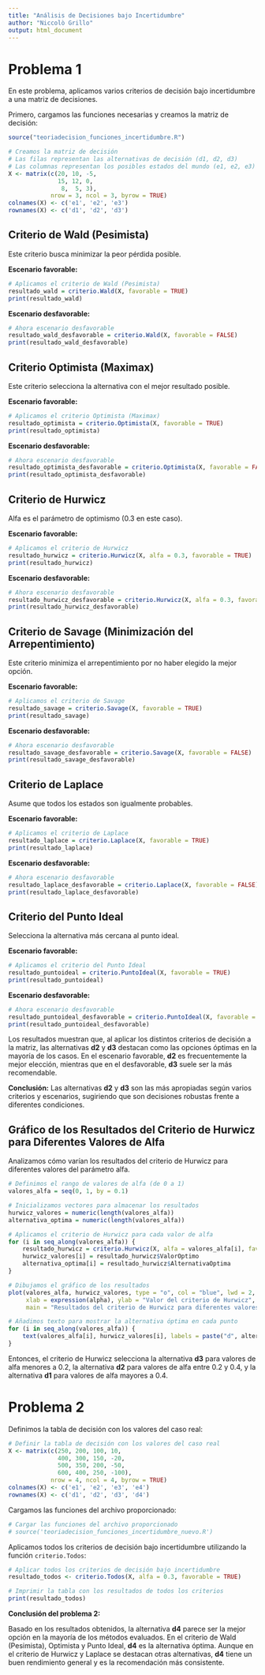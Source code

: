 ```yaml
---
title: "Análisis de Decisiones bajo Incertidumbre"
author: "Niccolò Grillo"
output: html_document
---
```


# Problema 1

En este problema, aplicamos varios criterios de decisión bajo incertidumbre a una matriz de decisiones.

Primero, cargamos las funciones necesarias y creamos la matriz de decisión:

```r
source("teoriadecision_funciones_incertidumbre.R")

# Creamos la matriz de decisión
# Las filas representan las alternativas de decisión (d1, d2, d3)
# Las columnas representan los posibles estados del mundo (e1, e2, e3)
X <- matrix(c(20, 10, -5,
              15, 12, 0,
               8,  5, 3), 
            nrow = 3, ncol = 3, byrow = TRUE)
colnames(X) <- c('e1', 'e2', 'e3')
rownames(X) <- c('d1', 'd2', 'd3')
```

## Criterio de Wald (Pesimista)

Este criterio busca minimizar la peor pérdida posible.

**Escenario favorable:**

```r
# Aplicamos el criterio de Wald (Pesimista)
resultado_wald = criterio.Wald(X, favorable = TRUE)
print(resultado_wald)
```

**Escenario desfavorable:**

```r
# Ahora escenario desfavorable
resultado_wald_desfavorable = criterio.Wald(X, favorable = FALSE)
print(resultado_wald_desfavorable)
```

## Criterio Optimista (Maximax)

Este criterio selecciona la alternativa con el mejor resultado posible.

**Escenario favorable:**

```r
# Aplicamos el criterio Optimista (Maximax)
resultado_optimista = criterio.Optimista(X, favorable = TRUE)
print(resultado_optimista)
```

**Escenario desfavorable:**

```r
# Ahora escenario desfavorable
resultado_optimista_desfavorable = criterio.Optimista(X, favorable = FALSE)
print(resultado_optimista_desfavorable)
```

## Criterio de Hurwicz

Alfa es el parámetro de optimismo (0.3 en este caso).

**Escenario favorable:**

```r
# Aplicamos el criterio de Hurwicz
resultado_hurwicz = criterio.Hurwicz(X, alfa = 0.3, favorable = TRUE)
print(resultado_hurwicz)
```

**Escenario desfavorable:**

```r
# Ahora escenario desfavorable
resultado_hurwicz_desfavorable = criterio.Hurwicz(X, alfa = 0.3, favorable = FALSE)
print(resultado_hurwicz_desfavorable)
```

## Criterio de Savage (Minimización del Arrepentimiento)

Este criterio minimiza el arrepentimiento por no haber elegido la mejor opción.

**Escenario favorable:**

```r
# Aplicamos el criterio de Savage
resultado_savage = criterio.Savage(X, favorable = TRUE)
print(resultado_savage)
```

**Escenario desfavorable:**

```r
# Ahora escenario desfavorable
resultado_savage_desfavorable = criterio.Savage(X, favorable = FALSE)
print(resultado_savage_desfavorable)
```

## Criterio de Laplace

Asume que todos los estados son igualmente probables.

**Escenario favorable:**

```r
# Aplicamos el criterio de Laplace
resultado_laplace = criterio.Laplace(X, favorable = TRUE)
print(resultado_laplace)
```

**Escenario desfavorable:**

```r
# Ahora escenario desfavorable
resultado_laplace_desfavorable = criterio.Laplace(X, favorable = FALSE)
print(resultado_laplace_desfavorable)
```

## Criterio del Punto Ideal

Selecciona la alternativa más cercana al punto ideal.

**Escenario favorable:**

```r
# Aplicamos el criterio del Punto Ideal
resultado_puntoideal = criterio.PuntoIdeal(X, favorable = TRUE)
print(resultado_puntoideal)
```

**Escenario desfavorable:**

```r
# Ahora escenario desfavorable
resultado_puntoideal_desfavorable = criterio.PuntoIdeal(X, favorable = FALSE)
print(resultado_puntoideal_desfavorable)
```

Los resultados muestran que, al aplicar los distintos criterios de decisión a la matriz, las alternativas **d2** y **d3** destacan como las opciones óptimas en la mayoría de los casos. En el escenario favorable, **d2** es frecuentemente la mejor elección, mientras que en el desfavorable, **d3** suele ser la más recomendable.

**Conclusión:** Las alternativas **d2** y **d3** son las más apropiadas según varios criterios y escenarios, sugiriendo que son decisiones robustas frente a diferentes condiciones.

## Gráfico de los Resultados del Criterio de Hurwicz para Diferentes Valores de Alfa

Analizamos cómo varían los resultados del criterio de Hurwicz para diferentes valores del parámetro alfa.

```r
# Definimos el rango de valores de alfa (de 0 a 1)
valores_alfa = seq(0, 1, by = 0.1)

# Inicializamos vectores para almacenar los resultados
hurwicz_valores = numeric(length(valores_alfa))
alternativa_optima = numeric(length(valores_alfa))

# Aplicamos el criterio de Hurwicz para cada valor de alfa
for (i in seq_along(valores_alfa)) {
    resultado_hurwicz = criterio.Hurwicz(X, alfa = valores_alfa[i], favorable = TRUE)
    hurwicz_valores[i] = resultado_hurwicz$ValorOptimo
    alternativa_optima[i] = resultado_hurwicz$AlternativaOptima
}

# Dibujamos el gráfico de los resultados
plot(valores_alfa, hurwicz_valores, type = "o", col = "blue", lwd = 2,
     xlab = expression(alpha), ylab = "Valor del criterio de Hurwicz",
     main = "Resultados del criterio de Hurwicz para diferentes valores de alfa")

# Añadimos texto para mostrar la alternativa óptima en cada punto
for (i in seq_along(valores_alfa)) {
    text(valores_alfa[i], hurwicz_valores[i], labels = paste("d", alternativa_optima[i], sep=""), pos = 3)
}
```

Entonces, el criterio de Hurwicz selecciona la alternativa **d3** para valores de alfa menores a 0.2, la alternativa **d2** para valores de alfa entre 0.2 y 0.4, y la alternativa **d1** para valores de alfa mayores a 0.4.

# Problema 2

Definimos la tabla de decisión con los valores del caso real:

```r
# Definir la tabla de decisión con los valores del caso real
X <- matrix(c(250, 200, 100, 10,
              400, 300, 150, -20,
              500, 350, 200, -50,
              600, 400, 250, -100),
            nrow = 4, ncol = 4, byrow = TRUE)
colnames(X) <- c('e1', 'e2', 'e3', 'e4')
rownames(X) <- c('d1', 'd2', 'd3', 'd4')
```

Cargamos las funciones del archivo proporcionado:

```r
# Cargar las funciones del archivo proporcionado
# source('teoriadecision_funciones_incertidumbre_nuevo.R')
```

Aplicamos todos los criterios de decisión bajo incertidumbre utilizando la función `criterio.Todos`:

```r
# Aplicar todos los criterios de decisión bajo incertidumbre
resultado_todos <- criterio.Todos(X, alfa = 0.3, favorable = TRUE)

# Imprimir la tabla con los resultados de todos los criterios
print(resultado_todos)
```

**Conclusión del problema 2:**

Basado en los resultados obtenidos, la alternativa **d4** parece ser la mejor opción en la mayoría de los métodos evaluados. En el criterio de Wald (Pesimista), Optimista y Punto Ideal, **d4** es la alternativa óptima. Aunque en el criterio de Hurwicz y Laplace se destacan otras alternativas, **d4** tiene un buen rendimiento general y es la recomendación más consistente.
